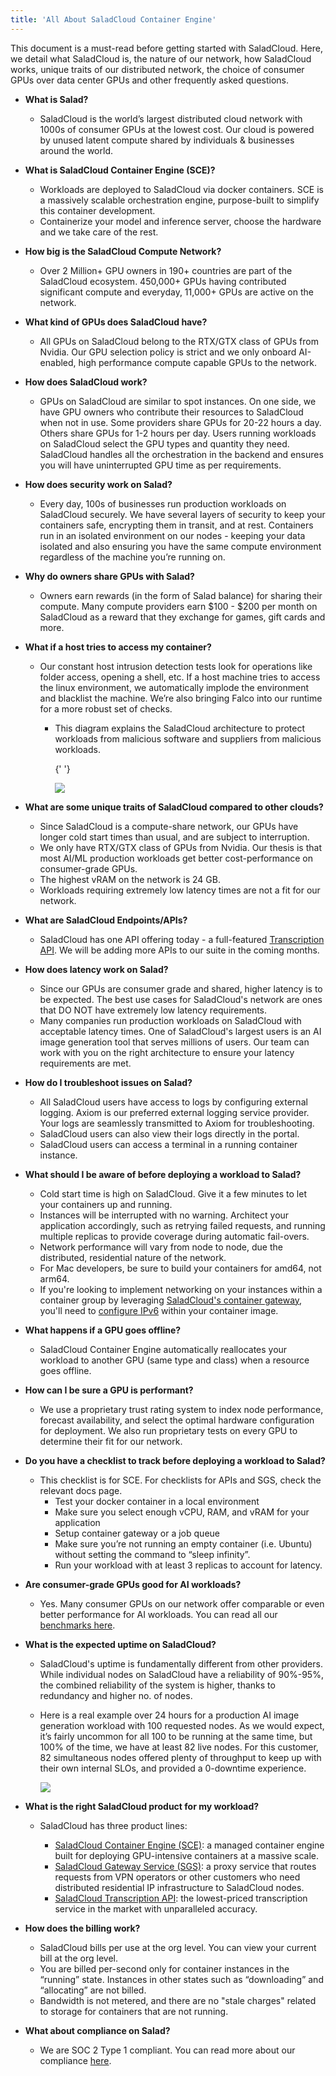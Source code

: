 ```yaml
---
title: 'All About SaladCloud Container Engine'
---
```


This document is a must-read before getting started with SaladCloud. Here, we detail what SaladCloud is, the nature of
our network, how SaladCloud works, unique traits of our distributed network, the choice of consumer GPUs over data
center GPUs and other frequently asked questions.

- **What is Salad?**
  - SaladCloud is the world’s largest distributed cloud network with 1000s of consumer GPUs at the lowest cost. Our
    cloud is powered by unused latent compute shared by individuals & businesses around the world.
- **What is SaladCloud Container Engine (SCE)?**
  - Workloads are deployed to SaladCloud via docker containers. SCE is a massively scalable orchestration engine,
    purpose-built to simplify this container development.
  - Containerize your model and inference server, choose the hardware and we take care of the rest.
- **How big is the SaladCloud Compute Network?**
  - Over 2 Million+ GPU owners in 190+ countries are part of the SaladCloud ecosystem. 450,000+ GPUs having contributed
    significant compute and everyday, 11,000+ GPUs are active on the network.
- **What kind of GPUs does SaladCloud have?**
  - All GPUs on SaladCloud belong to the RTX/GTX class of GPUs from Nvidia. Our GPU selection policy is strict and we
    only onboard AI-enabled, high performance compute capable GPUs to the network.
- **How does SaladCloud work?**
  - GPUs on SaladCloud are similar to spot instances. On one side, we have GPU owners who contribute their resources to
    SaladCloud when not in use. Some providers share GPUs for 20-22 hours a day. Others share GPUs for 1-2 hours per
    day. Users running workloads on SaladCloud select the GPU types and quantity they need. SaladCloud handles all the
    orchestration in the backend and ensures you will have uninterrupted GPU time as per requirements.
- **How does security work on Salad?**
  - Every day, 100s of businesses run production workloads on SaladCloud securely. We have several layers of security to
    keep your containers safe, encrypting them in transit, and at rest. Containers run in an isolated environment on our
    nodes - keeping your data isolated and also ensuring you have the same compute environment regardless of the machine
    you’re running on.
- **Why do owners share GPUs with Salad?**
  - Owners earn rewards (in the form of Salad balance) for sharing their compute. Many compute providers earn $100 -
    $200 per month on SaladCloud as a reward that they exchange for games, gift cards and more.
- **What if a host tries to access my container?**

  - Our constant host intrusion detection tests look for operations like folder access, opening a shell, etc. If a host
    machine tries to access the linux environment, we automatically implode the environment and blacklist the machine.
    We’re also bringing Falco into our runtime for a more robust set of checks.

    - This diagram explains the SaladCloud architecture to protect workloads from malicious software and suppliers from
      malicious workloads.

      {' '}

      <img src="/products/sce/images/starting-salad1.png" />

- **What are some unique traits of SaladCloud compared to other clouds?**
  - Since SaladCloud is a compute-share network, our GPUs have longer cold start times than usual, and are subject to
    interruption.
  - We only have RTX/GTX class of GPUs from Nvidia. Our thesis is that most AI/ML production workloads get better
    cost-performance on consumer-grade GPUs.
  - The highest vRAM on the network is 24 GB.
  - Workloads requiring extremely low latency times are not a fit for our network.
- **What are SaladCloud Endpoints/APIs?**
  - SaladCloud has one API offering today - a full-featured [Transcription API](/products/transcription). We will be
    adding more APIs to our suite in the coming months.
- **How does latency work on Salad?**
  - Since our GPUs are consumer grade and shared, higher latency is to be expected. The best use cases for SaladCloud's
    network are ones that DO NOT have extremely low latency requirements.
  - Many companies run production workloads on SaladCloud with acceptable latency times. One of SaladCloud's largest
    users is an AI image generation tool that serves millions of users. Our team can work with you on the right
    architecture to ensure your latency requirements are met.
- **How do I troubleshoot issues on Salad?**
  - All SaladCloud users have access to logs by configuring external logging. Axiom is our preferred external logging
    service provider. Your logs are seamlessly transmitted to Axiom for troubleshooting.
  - SaladCloud users can also view their logs directly in the portal.
  - SaladCloud users can access a terminal in a running container instance.
- **What should I be aware of before deploying a workload to Salad?**
  - Cold start time is high on SaladCloud. Give it a few minutes to let your containers up and running.
  - Instances will be interrupted with no warning. Architect your application accordingly, such as retrying failed
    requests, and running multiple replicas to provide coverage during automatic fail-overs.
  - Network performance will vary from node to node, due the distributed, residential nature of the network.
  - For Mac developers, be sure to build your containers for amd64, not arm64.
  - If you're looking to implement networking on your instances within a container group by leveraging
    [SaladCloud's container gateway](https://docs.salad.com/products/sce/networking), you'll need to
    [configure IPv6](https://docs.salad.com/products/sce/gateway/enabling-ipv6) within your container image.
- **What happens if a GPU goes offline?**
  - SaladCloud Container Engine automatically reallocates your workload to another GPU (same type and class) when a
    resource goes offline.
- **How can I be sure a GPU is performant?**
  - We use a proprietary trust rating system to index node performance, forecast availability, and select the optimal
    hardware configuration for deployment. We also run proprietary tests on every GPU to determine their fit for our
    network.
- **Do you have a checklist to track before deploying a workload to Salad?**
  - This checklist is for SCE. For checklists for APIs and SGS, check the relevant docs page.
    - Test your docker container in a local environment
    - Make sure you select enough vCPU, RAM, and vRAM for your application
    - Setup container gateway or a job queue
    - Make sure you’re not running an empty container (i.e. Ubuntu) without setting the command to “sleep infinity”.
    - Run your workload with at least 3 replicas to account for latency.
- **Are consumer-grade GPUs good for AI workloads?**
  - Yes. Many consumer GPUs on our network offer comparable or even better performance for AI workloads. You can read
    all our [benchmarks here](https://blog.salad.com/).
- **What is the expected uptime on SaladCloud?**

  - SaladCloud's uptime is fundamentally different from other providers. While individual nodes on SaladCloud have a
    reliability of 90%-95%, the combined reliability of the system is higher, thanks to redundancy and higher no. of
    nodes.
  - Here is a real example over 24 hours for a production AI image generation workload with 100 requested nodes. As we
    would expect, it’s fairly uncommon for all 100 to be running at the same time, but 100% of the time, we have at
    least 82 live nodes. For this customer, 82 simultaneous nodes offered plenty of throughput to keep up with their own
    internal SLOs, and provided a 0-downtime experience.

    <img src="/products/sce/images/starting-salad2.png" />

- **What is the right SaladCloud product for my workload?**

  - SaladCloud has three product lines:

    - [SaladCloud Container Engine (SCE)](https://docs.salad.com/products/sce/quickstart): a managed container engine
      built for deploying GPU-intensive containers at a massive scale.
    - [SaladCloud Gateway Service (SGS)](https://docs.salad.com/gateway-service/introduction): a proxy service that
      routes requests from VPN operators or other customers who need distributed residential IP infrastructure to
      SaladCloud nodes.
    - [SaladCloud Transcription API](https://docs.salad.com/products/transcription/transcription): the lowest-priced
      transcription service in the market with unparalleled accuracy.

- **How does the billing work?**
  - SaladCloud bills per use at the org level. You can view your current bill at the org level.
  - You are billed per-second only for container instances in the “running” state. Instances in other states such as
    “downloading” and “allocating” are not billed.
  - Bandwidth is not metered, and there are no "stale charges" related to storage for containers that are not running.
- **What about compliance on Salad?**
  - We are SOC 2 Type 1 compliant. You can read more about our compliance
    [here](https://blog.salad.com/salad-soc-2-certification/).
